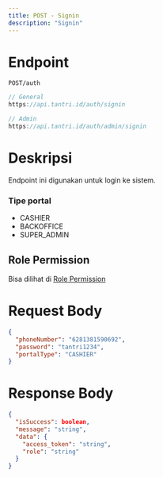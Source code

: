 ```yaml
---
title: POST - Signin
description: "Signin"
---
```


# Endpoint

`POST/auth`

```ts
// General
https://api.tantri.id/auth/signin
```

```ts
// Admin
https://api.tantri.id/auth/admin/signin
```

# Deskripsi

Endpoint ini digunakan untuk login ke sistem.

### Tipe portal

- CASHIER
- BACKOFFICE
- SUPER_ADMIN

## Role Permission

Bisa dilihat di [Role Permission](../../docs/auth-access)

# Request Body

```json
{
  "phoneNumber": "6281381590692",
  "password": "tantri1234",
  "portalType": "CASHIER"
}
```

# Response Body

```json
{
  "isSuccess": boolean,
  "message": "string",
  "data": {
    "access_token": "string",
    "role": "string"
  }
}
```
